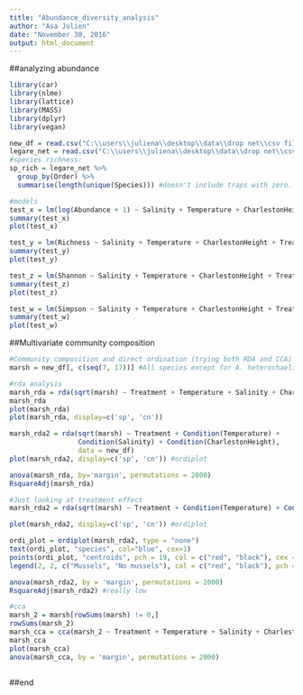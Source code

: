 ```yaml
---
title: "Abundance_diversity_analysis"
author: "Asa Julien"
date: "November 30, 2016"
output: html_document
---
```

##analyzing abundance
```r
library(car)
library(nlme)
library(lattice)
library(MASS)
library(dplyr)
library(vegan)

new_df = read.csv("C:\\users\\juliena\\desktop\\data\\drop net\\csv files\\Diversity_abundance.csv")
legare_net = read.csv("C:\\users\\juliena\\desktop\\data\\drop net\\csv files\\Legare.csv")
#species richness:
sp_rich = legare_net %>%
  group_by(Order) %>%
  summarise(length(unique(Species))) #doesn't include traps with zero...

#models
test_x = lm(log(Abundance + 1) ~ Salinity + Temperature + CharlestonHeight + Treatment + Pairing, data = new_df) 
summary(test_x)
plot(test_x)

test_y = lm(Richness ~ Salinity + Temperature + CharlestonHeight + Treatment + Pairing, data = new_df) 
summary(test_y)
plot(test_y)

test_z = lm(Shannon ~ Salinity + Temperature + CharlestonHeight + Treatment + Pairing, data = new_df) 
summary(test_z)
plot(test_z)

test_w = lm(Simpson ~ Salinity + Temperature + CharlestonHeight + Treatment + Pairing, data = new_df)
summary(test_w)
plot(test_w)


```


##Multivariate community composition
```r
#Community composition and direct ordination (trying both RDA and CCA)
marsh = new_df[, c(seq(7, 17))] #All species except for A. heterochaelis

#rda analysis
marsh_rda = rda(sqrt(marsh) ~ Treatment + Temperature + Salinity + CharlestonHeight, data=new_df) #square root transformation makes treatment significant
marsh_rda
plot(marsh_rda)
plot(marsh_rda, display=c('sp', 'cn'))

marsh_rda2 = rda(sqrt(marsh) ~ Treatment + Condition(Temperature) +
                 Condition(Salinity) + Condition(CharlestonHeight),
                 data = new_df)
plot(marsh_rda2, display=c('sp', 'cn')) #ordiplot

anova(marsh_rda, by='margin', permutations = 2000)
RsquareAdj(marsh_rda)

#Just looking at treatment effect
marsh_rda2 = rda(sqrt(marsh) ~ Treatment + Condition(Temperature) + Condition(Salinity) + Condition(CharlestonHeight), data = new_df)

plot(marsh_rda2, display=c('sp', 'cn')) #ordiplot

ordi_plot = ordiplot(marsh_rda2, type = "none")
text(ordi_plot, "species", col="blue", cex=1)
points(ordi_plot, "centroids", pch = 19, col = c("red", "black"), cex = 3)
legend(2, 2, c("Mussels", "No mussels"), col = c("red", "black"), pch = 19)

anova(marsh_rda2, by = 'margin', permutations = 2000)
RsquareAdj(marsh_rda2) #really low

#cca
marsh_2 = marsh[rowSums(marsh) != 0,]
rowSums(marsh_2)
marsh_cca = cca(marsh_2 ~ Treatment + Temperature + Salinity + CharlestonHeight, data = new_df[-c(11, 62, 63, 65, 66, 68, 70),]) #All rows have to be greater than zero
marsh_cca
plot(marsh_cca)
anova(marsh_cca, by = 'margin', permutations = 2000)
```


```r

```


##end